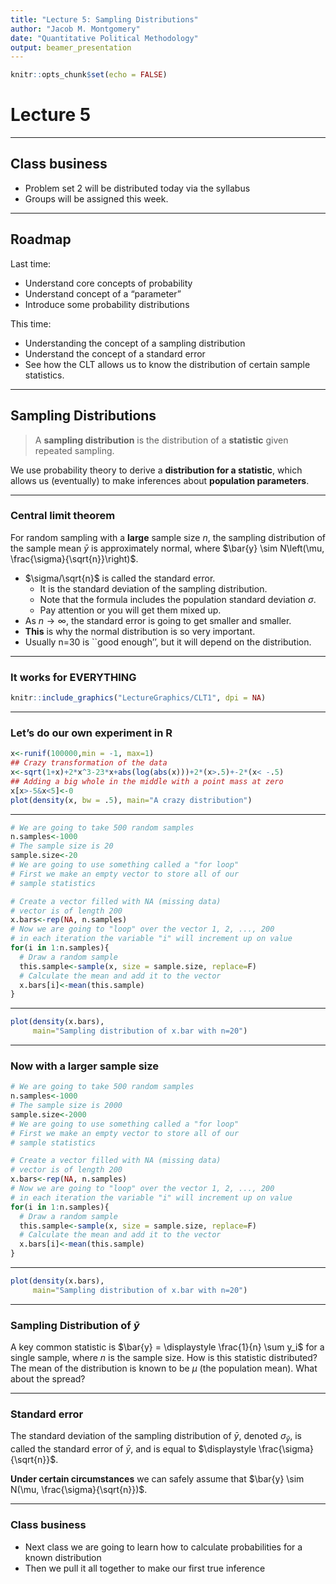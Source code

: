 ```yaml
---
title: "Lecture 5: Sampling Distributions"
author: "Jacob M. Montgomery"
date: "Quantitative Political Methodology"
output: beamer_presentation
---
```


```r
knitr::opts_chunk$set(echo = FALSE)
```





# Lecture 5

----


## Class business

- Problem set 2 will be distributed today via the syllabus
- Groups will be assigned this week.

--------

## Roadmap 

Last time: 

- Understand core concepts of probability
- Understand concept of a "parameter"
- Introduce some probability distributions


This time: 

- Understanding the concept of a sampling distribution
- Understand the concept of a standard error
- See how the CLT allows us to know the distribution of certain sample statistics.

----

## Sampling Distributions


> A **sampling distribution** is the distribution of a **statistic** given repeated sampling.  

\pause We use probability theory to derive a **distribution for a statistic**\pause, which allows us (eventually) to make inferences about **population  parameters**.  
  
  
----

### Central limit theorem

For random sampling with a **large** sample size $n$, the sampling distribution of the sample mean $\bar{y}$ is approximately normal, where $\bar{y} \sim N\left(\mu, \frac{\sigma}{\sqrt{n}}\right)$.

\pause 



- $\sigma/\sqrt{n}$ is called the standard error. \pause
    - It is the standard deviation of the sampling distribution.
    - Note that the formula includes the population standard deviation $\sigma$.
    - Pay attention or you will get them mixed up. \pause
- As $n \rightarrow \infty$, the standard error is going to get smaller and smaller.\pause
- **This** is why the normal distribution is so very important.   \pause
- Usually n=30 is ``good enough'', but it will depend on the distribution. \pause


----

### It works for EVERYTHING


```r
knitr::include_graphics("LectureGraphics/CLT1", dpi = NA)
```


----

### Let's do our own experiment in R

\footnotesize
```r

x<-runif(100000,min = -1, max=1)
## Crazy transformation of the data
x<-sqrt(1+x)+2*x^3-23*x+abs(log(abs(x)))+2*(x>.5)+-2*(x< -.5)
## Adding a big whole in the middle with a point mass at zero
x[x>-5&x<5]<-0
plot(density(x, bw = .5), main="A crazy distribution")
```

----

\footnotesize
```r

# We are going to take 500 random samples 
n.samples<-1000
# The sample size is 20
sample.size<-20
# We are going to use something called a "for loop"
# First we make an empty vector to store all of our 
# sample statistics

# Create a vector filled with NA (missing data) 
# vector is of length 200
x.bars<-rep(NA, n.samples) 
# Now we are going to "loop" over the vector 1, 2, ..., 200
# in each iteration the variable "i" will increment up on value
for(i in 1:n.samples){
  # Draw a random sample
  this.sample<-sample(x, size = sample.size, replace=F) 
  # Calculate the mean and add it to the vector
  x.bars[i]<-mean(this.sample)
}
```


----

```r
plot(density(x.bars), 
     main="Sampling distribution of x.bar with n=20")
```

----

### Now with a larger sample size

\footnotesize
```r

# We are going to take 500 random samples 
n.samples<-1000
# The sample size is 2000
sample.size<-2000
# We are going to use something called a "for loop"
# First we make an empty vector to store all of our 
# sample statistics

# Create a vector filled with NA (missing data) 
# vector is of length 200
x.bars<-rep(NA, n.samples) 
# Now we are going to "loop" over the vector 1, 2, ..., 200
# in each iteration the variable "i" will increment up on value
for(i in 1:n.samples){
  # Draw a random sample
  this.sample<-sample(x, size = sample.size, replace=F) 
  # Calculate the mean and add it to the vector
  x.bars[i]<-mean(this.sample)
}
```

-----


```r
plot(density(x.bars), 
     main="Sampling distribution of x.bar with n=20")
```

----

### Sampling Distribution of $\bar{y}$

A key common statistic is $\bar{y} = \displaystyle \frac{1}{n} \sum y_i$ for a single sample, where $n$ is the sample size.  How is this statistic distributed?   \pause  The mean of the distribution is known to be $\mu$ (the population mean). \pause What about the spread?


----

### Standard error

The standard deviation of the sampling distribution of $\bar{y}$,  denoted $\sigma_{\bar{y}}$, is called the standard error of $\bar{y}$, and is equal to $\displaystyle \frac{\sigma}{\sqrt{n}}$.

\pause

**Under certain circumstances** we can safely assume that $\bar{y} \sim N(\mu, \frac{\sigma}{\sqrt{n}})$.

----


### Class business




- Next class we are going to learn how to calculate probabilities for a known distribution
- Then we pull it all together to make our first true inference



